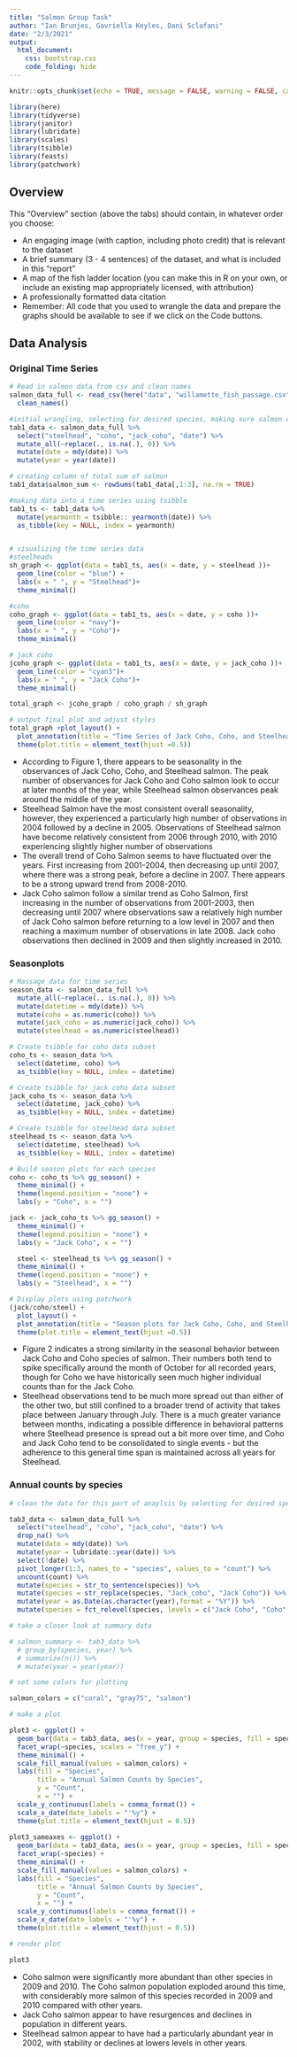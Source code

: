 ```yaml
---
title: "Salmon Group Task"
author: "Ian Brunjes, Gavriella	Keyles, Dani Sclafani"
date: "2/3/2021"
output: 
  html_document: 
    css: bootstrap.css
    code_folding: hide
---
```


```r
knitr::opts_chunk$set(echo = TRUE, message = FALSE, warning = FALSE, cache = FALSE)

library(here)
library(tidyverse)
library(janitor)
library(lubridate)
library(scales)
library(tsibble)
library(feasts)
library(patchwork)
```

## Overview

This “Overview” section (above the tabs) should contain, in whatever order you choose: 

- An engaging image (with caption, including photo credit) that is relevant to the dataset
- A brief summary (3 - 4 sentences) of the dataset, and what is included in this “report”
- A map of the fish ladder location (you can make this in R on your own, or include an existing map appropriately licensed, with attribution)
- A professionally formatted data citation
- Remember: All code that you used to wrangle the data and prepare the graphs should be available to see if we click on the Code buttons. 


## Data Analysis {.tabset}
### Original Time Series 

```r
# Read in salmon data from csv and clean names
salmon_data_full <- read_csv(here("data", "willamette_fish_passage.csv"))%>%
  clean_names()
```

```r

#initial wrangling, selecting for desired species, making sure salmon columns are numeric and NAs are replaced with 0. Also converting date column from a character class to a date character using lubridate package
tab1_data <- salmon_data_full %>% 
  select("steelhead", "coho", "jack_coho", "date") %>% 
  mutate_all(~replace(., is.na(.), 0)) %>% 
  mutate(date = mdy(date)) %>% 
  mutate(year = year(date))

# creating column of total sum of salmon
tab1_data$salmon_sum <- rowSums(tab1_data[,1:3], na.rm = TRUE)

#making data into a time series using tsibble
tab1_ts <- tab1_data %>% 
  mutate(yearmonth = tsibble:: yearmonth(date)) %>% 
  as_tibble(key = NULL, index = yearmonth)


# visualizing the time series data
#steelheads
sh_graph <- ggplot(data = tab1_ts, aes(x = date, y = steelhead ))+
  geom_line(color = "blue") +
  labs(x = " ", y = "Steelhead")+
  theme_minimal()

#coho
coho_graph <- ggplot(data = tab1_ts, aes(x = date, y = coho ))+
  geom_line(color = "navy")+
  labs(x = " ", y = "Coho")+
  theme_minimal()

# jack coho
jcoho_graph <- ggplot(data = tab1_ts, aes(x = date, y = jack_coho ))+
  geom_line(color = "cyan3")+
  labs(x = " ", y = "Jack Coho")+
  theme_minimal()

total_graph <- jcoho_graph / coho_graph / sh_graph

# output final plot and adjust styles
total_graph +plot_layout() + 
  plot_annotation(title = "Time Series of Jack Coho, Coho, and Steelhead Salmon") +
  theme(plot.title = element_text(hjust =0.5))
```
 - According to Figure 1, there appears to be seasonality in the observances of Jack Coho, Coho, and Steelhead salmon. The peak number of observances for Jack Coho and Coho salmon look to occur at later months of the year, while Steelhead salmon observances peak around the middle of the year.
 - Steelhead Salmon have the most consistent overall seasonality, however, they experienced a particularly high number of observations in 2004 followed by a decline in 2005. Observations of Steelhead salmon have  become relatively consistent from 2006 through 2010, with 2010 experiencing slightly higher number of observations
 - The overall trend of Coho Salmon seems to have fluctuated over the years. First increasing from 2001-2004, then decreasing up until 2007, where there was a strong peak, before a decline in 2007. There appears to be a strong upward trend from 2008-2010.
 - Jack Coho salmon follow a similar trend as Coho Salmon, first increasing in the number of observations from 2001-2003, then decreasing  until 2007 where observations saw a relatively high number of Jack Coho salmon before returning to a low level in 2007 and then reaching a maximum number of observations in late 2008. Jack coho observations then declined in 2009 and then slightly increased in 2010.
 
 
### Seasonplots {.tabset}

```r
# Massage data for time series
season_data <- salmon_data_full %>%
  mutate_all(~replace(., is.na(.), 0)) %>% 
  mutate(datetime = mdy(date)) %>%
  mutate(coho = as.numeric(coho)) %>% 
  mutate(jack_coho = as.numeric(jack_coho)) %>% 
  mutate(steelhead = as.numeric(steelhead))

# Create tsibble for coho data subset
coho_ts <- season_data %>% 
  select(datetime, coho) %>% 
  as_tsibble(key = NULL, index = datetime)

# Create tsibble for jack coho data subset
jack_coho_ts <- season_data %>% 
  select(datetime, jack_coho) %>% 
  as_tsibble(key = NULL, index = datetime)

# Create tsibble for steelhead data subset
steelhead_ts <- season_data %>% 
  select(datetime, steelhead) %>% 
  as_tsibble(key = NULL, index = datetime)

# Build season plots for each species
coho <- coho_ts %>% gg_season() +
  theme_minimal() +
  theme(legend.position = "none") +
  labs(y = "Coho", x = "")

jack <- jack_coho_ts %>% gg_season() +
  theme_minimal() +
  theme(legend.position = "none") +
  labs(y = "Jack Coho", x = "")

  steel <- steelhead_ts %>% gg_season() +
  theme_minimal() +
  theme(legend.position = "none") +
  labs(y = "Steelhead", x = "")

# Display plots using patchwork
(jack/coho/steel) +
  plot_layout() +
  plot_annotation(title = "Season plots for Jack Coho, Coho, and Steelhead Salmon") +
  theme(plot.title = element_text(hjust =0.5))
```

- Figure 2 indicates a strong similarity in the seasonal behavior between Jack Coho and Coho species of salmon. Their numbers both tend to spike specifically around the month of October for all recorded years, though for Coho we have historically seen much higher individual counts than for the Jack Coho.
- Steelhead observations tend to be much more spread out than either of the other two, but still confined to a broader trend of activity that takes place between January through July. There is a much greater variance between months, indicating a possible difference in behavioral patterns where Steelhead presence is spread out a bit more over time, and Coho and Jack Coho tend to be consolidated to single events - but the adherence to this general time span is maintained across all years for Steelhead.


### Annual counts by species {.tabset}

```r

# clean the data for this part of anaylsis by selecting for desired species, pivoting to long format

tab3_data <- salmon_data_full %>% 
  select("steelhead", "coho", "jack_coho", "date") %>% 
  drop_na() %>% 
  mutate(date = mdy(date)) %>% 
  mutate(year = lubridate::year(date)) %>% 
  select(!date) %>% 
  pivot_longer(1:3, names_to = "species", values_to = "count") %>% 
  uncount(count) %>% 
  mutate(species = str_to_sentence(species)) %>% 
  mutate(species = str_replace(species, "Jack_coho", "Jack Coho")) %>% 
  mutate(year = as.Date(as.character(year),format = "%Y")) %>% 
  mutate(species = fct_relevel(species, levels = c("Jack Coho", "Coho", "Steelhead")))

# take a closer look at summary data 

# salmon_summary <- tab3_data %>% 
  # group_by(species, year) %>% 
  # summarize(n()) %>% 
  # mutate(year = year(year))

# set some colors for plotting

salmon_colors = c("coral", "gray75", "salmon")

# make a plot

plot3 <- ggplot() +
  geom_bar(data = tab3_data, aes(x = year, group = species, fill = species), stat="count", position = "dodge") +
  facet_wrap(~species, scales = "free_y") +
  theme_minimal() +
  scale_fill_manual(values = salmon_colors) +
  labs(fill = "Species",
       title = "Annual Salmon Counts by Species",
       y = "Count",
       x = "") +
  scale_y_continuous(labels = comma_format()) +
  scale_x_date(date_labels = "'%y") +
  theme(plot.title = element_text(hjust = 0.5))
  
plot3_sameaxes <- ggplot() +
  geom_bar(data = tab3_data, aes(x = year, group = species, fill = species), stat="count", position = "dodge") +
  facet_wrap(~species) +
  theme_minimal() +
  scale_fill_manual(values = salmon_colors) +
  labs(fill = "Species",
       title = "Annual Salmon Counts by Species",
       y = "Count",
       x = "") +
  scale_y_continuous(labels = comma_format()) +
  scale_x_date(date_labels = "'%y") +
  theme(plot.title = element_text(hjust = 0.5))
```

```r

# render plot

plot3

```

- Coho salmon were significantly more abundant than other species in 2009 and 2010. The Coho salmon population exploded around this time, with considerably more salmon of this species recorded in 2009 and 2010 compared with other years.
- Jack Coho salmon appear to have resurgences and declines in population in different years.
- Steelhead salmon appear to have had a particularly abundant year in 2002, with stability or declines at lowers levels in other years. 
